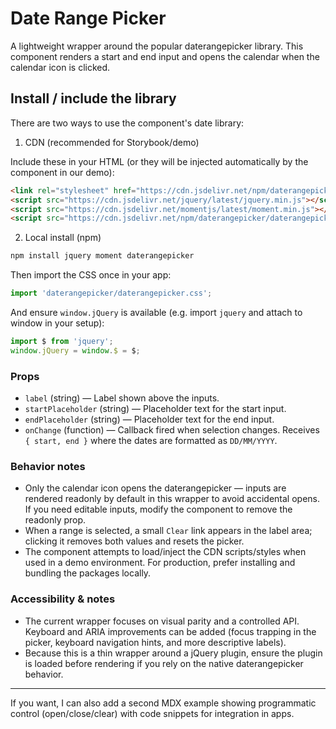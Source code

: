 
<Meta title="Components/UptodateDesign/DatePicker" component={CDNDateRangePicker} />

# Date Range Picker

A lightweight wrapper around the popular daterangepicker library. This component renders a start and end input and opens the calendar when the calendar icon is clicked.

## Install / include the library

There are two ways to use the component's date library:

1) CDN (recommended for Storybook/demo)

Include these in your HTML (or they will be injected automatically by the component in our demo):

```html
<link rel="stylesheet" href="https://cdn.jsdelivr.net/npm/daterangepicker/daterangepicker.css" />
<script src="https://cdn.jsdelivr.net/jquery/latest/jquery.min.js"></script>
<script src="https://cdn.jsdelivr.net/momentjs/latest/moment.min.js"></script>
<script src="https://cdn.jsdelivr.net/npm/daterangepicker/daterangepicker.min.js"></script>
```

2) Local install (npm)

```bash
npm install jquery moment daterangepicker
```

Then import the CSS once in your app:

```js
import 'daterangepicker/daterangepicker.css';
```

And ensure `window.jQuery` is available (e.g. import `jquery` and attach to window in your setup):

```js
import $ from 'jquery';
window.jQuery = window.$ = $;
```

### Props

- `label` (string) — Label shown above the inputs.
- `startPlaceholder` (string) — Placeholder text for the start input.
- `endPlaceholder` (string) — Placeholder text for the end input.
- `onChange` (function) — Callback fired when selection changes. Receives `{ start, end }` where the dates are formatted as `DD/MM/YYYY`.

### Behavior notes

- Only the calendar icon opens the daterangepicker — inputs are rendered readonly by default in this wrapper to avoid accidental opens. If you need editable inputs, modify the component to remove the readonly prop.
- When a range is selected, a small `Clear` link appears in the label area; clicking it removes both values and resets the picker.
- The component attempts to load/inject the CDN scripts/styles when used in a demo environment. For production, prefer installing and bundling the packages locally.

### Accessibility & notes

- The current wrapper focuses on visual parity and a controlled API. Keyboard and ARIA improvements can be added (focus trapping in the picker, keyboard navigation hints, and more descriptive labels).
- Because this is a thin wrapper around a jQuery plugin, ensure the plugin is loaded before rendering if you rely on the native daterangepicker behavior.

---

If you want, I can also add a second MDX example showing programmatic control (open/close/clear) with code snippets for integration in apps.

